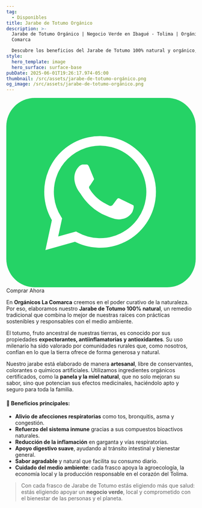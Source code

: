```yaml
---
tag:
  - Disponibles
title: Jarabe de Totumo Orgánico
description: >-
  Jarabe de Totumo Orgánico | Negocio Verde en Ibagué - Tolima | Orgánicos La
  Comarca 

  Descubre los beneficios del Jarabe de Totumo 100% natural y orgánico, producido en Ibagué, Tolima por Orgánicos La Comarca. Un producto sostenible y saludable, ideal para fortalecer las vías respiratorias y apoyar negocios verdes en Colombia.
style:
  hero_template: image
  hero_surface: surface-base
pubDate: 2025-06-01T19:26:17.974-05:00
thumbnail: /src/assets/jarabe-de-totumo-orgánico.png
og_image: /src/assets/jarabe-de-totumo-orgánico.png
---
```

<div class="mt-5 mb-8 flex flex-wrap gap-4 justify-center">
  <div class="w-fit h-fit from-transparentbg-conic/[from_var(--border-angle)] p-px hover:shadow-lg hover:shadow-mint-500/30 rounded-full animate-rotate-border">
    <a style="text-decoration:none" href="https://wa.me/573183143050?text=Hola%20Organicos%20quiero%20saber%20mas%20de%20Abono%20100%25%20organico%20Jarabe%de%Totumo"
       class="group cursor-pointer leading-none hover:scale-110 font-medium flex gap-2 transition-all ease-in-out justify-center items-center rounded-full disabled:opacity-50 disabled:cursor-not-allowed px-6 py-4 max-xl:px-5 max-sm:py-2 max-sm:px-3 text-lg max-xl:text-base max-sm:text-sm dark:bg-zinc-800 bg-zinc-800 no-underline decoration-none"
       target="_blank" rel="noopener noreferrer" role="button" aria-label="Organicos la comarca | JARABE DE TOTUMO">
<svg xmlns="http://www.w3.org/2000/svg"
aria-label="WhatsApp" role="img"
viewBox="0 0 512 512"><rect
width="512" height="512"
rx="15%"
fill="#25d366"/><path fill="#25d366" stroke="#ffffff" stroke-width="26" d="M123 393l14-65a138 138 0 1150 47z"/><path fill="#ffffff" d="M308 273c-3-2-6-3-9 1l-12 16c-3 2-5 3-9 1-15-8-36-17-54-47-1-4 1-6 3-8l9-14c2-2 1-4 0-6l-12-29c-3-8-6-7-9-7h-8c-2 0-6 1-10 5-22 22-13 53 3 73 3 4 23 40 66 59 32 14 39 12 48 10 11-1 22-10 27-19 1-3 6-16 2-18"/></svg>      <span class="decoration-none text-gray-200">Comprar Ahora</span>
    </a>
  </div>
</div>

En **Orgánicos La Comarca** creemos en el poder curativo de la naturaleza. Por eso, elaboramos nuestro **Jarabe de Totumo 100% natural**, un remedio tradicional que combina lo mejor de nuestras raíces con prácticas sostenibles y responsables con el medio ambiente.

El totumo, fruto ancestral de nuestras tierras, es conocido por sus propiedades **expectorantes, antiinflamatorias y antioxidantes**. Su uso milenario ha sido valorado por comunidades rurales que, como nosotros, confían en lo que la tierra ofrece de forma generosa y natural.

Nuestro jarabe está elaborado de manera **artesanal**, libre de conservantes, colorantes o químicos artificiales. Utilizamos ingredientes orgánicos certificados, como la **panela y la miel natural**, que no solo mejoran su sabor, sino que potencian sus efectos medicinales, haciéndolo apto y seguro para toda la familia.

#### **🌱 Beneficios principales:**

- **Alivio de afecciones respiratorias** como tos, bronquitis, asma y congestión.
- **Refuerzo del sistema inmune** gracias a sus compuestos bioactivos naturales.
- **Reducción de la inflamación** en garganta y vías respiratorias.
- **Apoyo digestivo suave**, ayudando al tránsito intestinal y bienestar general.
- **Sabor agradable** y natural que facilita su consumo diario.
- **Cuidado del medio ambiente**: cada frasco apoya la agroecología, la economía local y la producción responsable en el corazón del Tolima.

> Con cada frasco de Jarabe de Totumo estás eligiendo más que salud: estás eligiendo apoyar un **negocio verde**, local y comprometido con el bienestar de las personas y el planeta.




